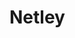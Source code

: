 
# Netley
<ProjectDetails
  floatRight
  region="Iron Islands"
  house="House Netley"
  type="Tower"
  status="Completed"
  warp="/warp netley"
  projectLead="Adlern"
  dateStarted="2013-10-12T07:00:00+00:00"
  dateCompleted="2013-10-12T07:00:00+00:00"
/>

